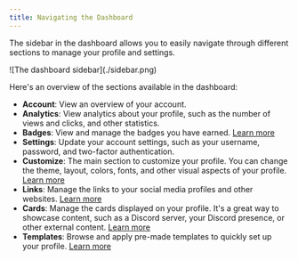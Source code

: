 ```yaml
---
title: Navigating the Dashboard
---
```


The sidebar in the dashboard allows you to easily navigate through different sections to manage your profile and settings.

<div style={{ float: 'left', marginRight: '2rem' }}>
  ![The dashboard sidebar](./sidebar.png)
</div>

Here's an overview of the sections available in the dashboard:

* **Account**: View an overview of your account.
* **Analytics**: View analytics about your profile, such as the number of views and clicks, and other statistics.
* **Badges**: View and manage the badges you have earned. [Learn more](/account/badges/)
* **Settings**: Update your account settings, such as your username, password, and two-factor authentication.
* **Customize**: The main section to customize your profile. You can change the theme, layout, colors, fonts, and other visual aspects of your profile. [Learn more](/customize/)
* **Links**: Manage the links to your social media profiles and other websites. [Learn more](/links/)
* **Cards**: Manage the cards displayed on your profile. It's a great way to showcase content, such as a Discord server, your Discord presence, or other external content. [Learn more](/cards/)
* **Templates**: Browse and apply pre-made templates to quickly set up your profile. [Learn more](/templates/)
<br /><br /><br />